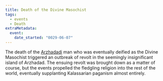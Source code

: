 ```yaml
---
title: Death of the Divine Masochist
tags:
  - events
  - Death
extraMetadata:
  event:
    date_started: "0029-06-07"
---
```


The death of the [Arzhadadi](/ethnicities/arzhadadi/) man who was
eventually deified as the Divine Masochist triggered an outbreak of revolt in
the seemingly insignificant island of Arzhadad. The ensuing revolt was brought
down as a matter of course, but the events propelled the fledgling religion into
the rest of the world, eventually supplanting Kalassarian paganism almost
entirely.
